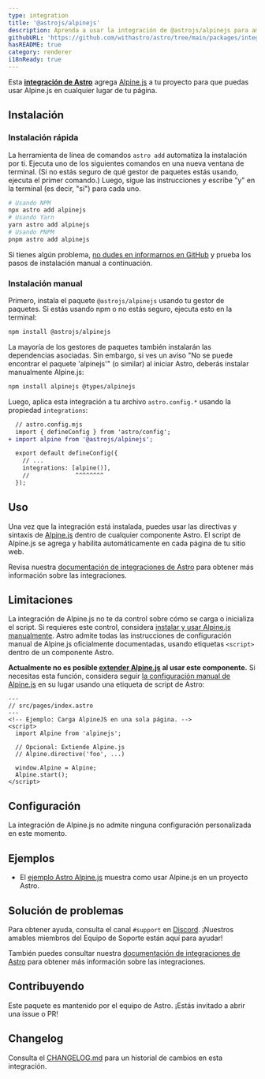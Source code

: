 ```yaml
---
type: integration
title: '@astrojs/alpinejs'
description: Aprenda a usar la integración de @astrojs/alpinejs para ampliar la compatibilidad de Alpinejs en tu proyecto de Astro.
githubURL: 'https://github.com/withastro/astro/tree/main/packages/integrations/alpinejs/'
hasREADME: true
category: renderer
i18nReady: true
---
```



Esta **[integración de Astro][astro-integration]** agrega [Alpine.js](https://alpinejs.dev/) a tu proyecto para que puedas usar Alpine.js en cualquier lugar de tu página.

## Instalación

### Instalación rápida

La herramienta de línea de comandos `astro add` automatiza la instalación por ti. Ejecuta uno de los siguientes comandos en una nueva ventana de terminal. (Si no estás seguro de qué gestor de paquetes estás usando, ejecuta el primer comando.) Luego, sigue las instrucciones y escribe "y" en la terminal (es decir, "sí") para cada uno.

```sh
# Usando NPM
npx astro add alpinejs
# Usando Yarn
yarn astro add alpinejs
# Usando PNPM
pnpm astro add alpinejs
```

Si tienes algún problema, [no dudes en informarnos en GitHub](https://github.com/withastro/astro/issues) y prueba los pasos de instalación manual a continuación.

### Instalación manual

Primero, instala el paquete `@astrojs/alpinejs` usando tu gestor de paquetes. Si estás usando npm o no estás seguro, ejecuta esto en la terminal:

```sh
npm install @astrojs/alpinejs
```

La mayoría de los gestores de paquetes también instalarán las dependencias asociadas. Sin embargo, si ves un aviso "No se puede encontrar el paquete 'alpinejs'" (o similar) al iniciar Astro, deberás instalar manualmente Alpine.js:

```sh
npm install alpinejs @types/alpinejs
```

Luego, aplica esta integración a tu archivo `astro.config.*` usando la propiedad `integrations`:

```diff lang="js" "alpine()"
  // astro.config.mjs
  import { defineConfig } from 'astro/config';
+ import alpine from '@astrojs/alpinejs';

  export default defineConfig({
    // ...
    integrations: [alpine()],
    //             ^^^^^^^^
  });
```

## Uso

Una vez que la integración está instalada, puedes usar las directivas y sintaxis de [Alpine.js](https://alpinejs.dev/) dentro de cualquier componente Astro. El script de Alpine.js se agrega y habilita automáticamente en cada página de tu sitio web.

Revisa nuestra [documentación de integraciones de Astro][astro-integration] para obtener más información sobre las integraciones.

## Limitaciones

La integración de Alpine.js no te da control sobre cómo se carga o inicializa el script. Si requieres este control, considera [instalar y usar Alpine.js manualmente](https://alpinejs.dev/essentials/installation). Astro admite todas las instrucciones de configuración manual de Alpine.js oficialmente documentadas, usando etiquetas `<script>` dentro de un componente Astro.

**Actualmente no es posible [extender Alpine.js](https://alpinejs.dev/advanced/extending) al usar este componente.** Si necesitas esta función, considera seguir [la configuración manual de Alpine.js](https://alpinejs.dev/essentials/installation) en su lugar usando una etiqueta de script de Astro:

```astro
---
// src/pages/index.astro
---
<!-- Ejemplo: Carga AlpineJS en una sola página. -->
<script>
  import Alpine from 'alpinejs';

  // Opcional: Extiende Alpine.js
  // Alpine.directive('foo', ...)

  window.Alpine = Alpine;
  Alpine.start();
</script>
```

## Configuración

La integración de Alpine.js no admite ninguna configuración personalizada en este momento.

## Ejemplos

*   El  [ejemplo Astro Alpine.js](https://github.com/withastro/astro/tree/latest/examples/framework-alpine) muestra como usar Alpine.js en un proyecto Astro.

## Solución de problemas

Para obtener ayuda, consulta el canal `#support` en [Discord](https://astro.build/chat). ¡Nuestros amables miembros del Equipo de Soporte están aquí para ayudar!

También puedes consultar nuestra [documentación de integraciones de Astro][astro-integration] para obtener más información sobre las integraciones.

## Contribuyendo

Este paquete es mantenido por el equipo de Astro. ¡Estás invitado a abrir una issue o PR!

## Changelog

Consulta el [CHANGELOG.md](https://github.com/withastro/astro/tree/main/packages/integrations/alpinejs/CHANGELOG.md) para un historial de cambios en esta integración.

[astro-integration]: /es/guides/integrations-guide/

[astro-ui-frameworks]: /es/core-concepts/framework-components/#usando-componente-de-framework
